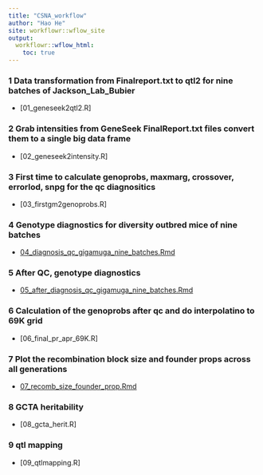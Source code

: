 ```yaml
---
title: "CSNA_workflow"
author: "Hao He"
site: workflowr::wflow_site
output:
  workflowr::wflow_html:
    toc: true
---
```


### 1 Data transformation from Finalreport.txt to qtl2 for nine batches of Jackson_Lab_Bubier
* [01_geneseek2qtl2.R]

### 2 Grab intensities from GeneSeek FinalReport.txt files convert them to a single big data frame
* [02_geneseek2intensity.R]

### 3 First time to calculate genoprobs, maxmarg, crossover, errorlod, snpg for the qc diagnositics
* [03_firstgm2genoprobs.R]

### 4 Genotype diagnostics for diversity outbred mice of nine batches
* [04_diagnosis_qc_gigamuga_nine_batches.Rmd](04_diagnosis_qc_gigamuga_nine_batches.html)

### 5 After QC, genotype diagnostics
* [05_after_diagnosis_qc_gigamuga_nine_batches.Rmd](05_after_diagnosis_qc_gigamuga_nine_batches.html)

### 6 Calculation of the genoprobs after qc and do interpolatino to 69K grid
* [06_final_pr_apr_69K.R]

### 7 Plot the recombination block size and founder props across all generations
* [07_recomb_size_founder_prop.Rmd](07_recomb_size_founder_prop.html)

### 8 GCTA heritability 
* [08_gcta_herit.R]

### 9 qtl mapping
* [09_qtlmapping.R]
